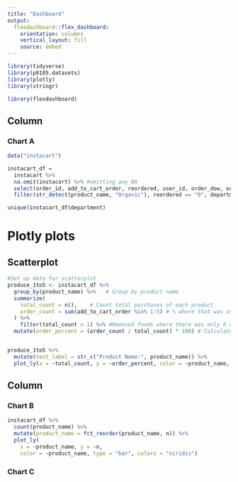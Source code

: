 ```yaml
---
title: "Dashboard"
output: 
  flexdashboard::flex_dashboard:
    orientation: columns
    vertical_layout: fill
    source: embed
---
```


```r
library(tidyverse)
library(p8105.datasets)
library(plotly)
library(stringr)

library(flexdashboard)
```

Column {data-width=350}
-----------------------------------------------------------------------

### Chart A

```r
data("instacart")

instacart_df = 
  instacart %>%
  na.omit(instacart) %>% #omitting any NA
  select(order_id, add_to_cart_order, reordered, user_id, order_dow, order_hour_of_day, product_name, department) %>% #Selecting variables
  filter(str_detect(product_name, "Organic"), reordered == "0", department %in% c("produce"), order_dow == "1") #Only 1st time orders, not re-orders will be shown. Remove any orders in departments that do not include edible items

unique(instacart_df$department)
```

# Plotly plots
## Scatterplot
```r
#Set up data for scatterplot
produce_1to5 <- instacart_df %>% 
  group_by(product_name) %>%   # Group by product name
  summarize(
    total_count = n(),    # Count total purchases of each product
    order_count = sum(add_to_cart_order %in% 1:5) # % where that was one of the 1st five products they put in their cart
  ) %>%
    filter(total_count > 1) %>% #Removed foods where there was only 0 or 1 bought because it was messing with the graph
  mutate(order_percent = (order_count / total_count) * 100) # Calculate percentage for the amount of orders


produce_1to5 %>%
  mutate(text_label = str_c("Product Name:", product_name)) %>%
  plot_ly(x = ~total_count, y = ~order_percent, color = ~product_name, type = "scatter", mode = "markers", colors = "viridis") #when the legend is on there, it only shows the legend in website, not the graph itself
```

Column {data-width=650}
-----------------------------------------------------------------------

### Chart B

```r
instacart_df %>%
  count(product_name) %>%
  mutate(product_name = fct_reorder(product_name, n)) %>%
  plot_ly( 
    x = ~product_name, y = ~n, 
    color = ~product_name, type = "bar", colors = "viridis")
```

### Chart C

```r

```

